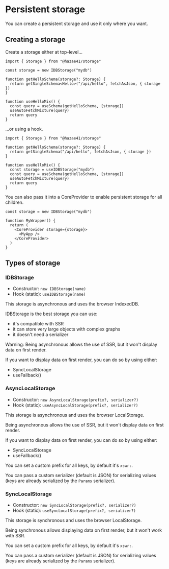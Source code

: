 # Persistent storage

You can create a persistent storage and use it only where you want.

## Creating a storage

Create a storage either at top-level...

```tsx
import { Storage } from "@hazae41/storage"

const storage = new IDBStorage("mydb")

function getHelloSchema(storage?: Storage) {
  return getSingleSchema<Hello>("/api/hello", fetchAsJson, { storage })
}

function useHelloMix() {
  const query = useSchema(getHelloSchema, [storage])
  useAutoFetchMixture(query)
  return query
}
```

...or using a hook.

```tsx
import { Storage } from "@hazae41/storage"

function getHelloSchema(storage?: Storage) {
  return getSingleSchema("/api/hello", fetchAsJson, { storage })
}

function useHelloMix() {
  const storage = useIDBStorage("mydb")
  const query = useSchema(getHelloSchema, [storage])
  useAutoFetchMixture(query)
  return query
}
```

You can also pass it into a CoreProvider to enable persistent storage for all children.

```tsx
const storage = new IDBStorage("mydb")

function MyWrapper() {
  return (
    <CoreProvider storage={storage}>
      <MyApp />
    </CoreProvider>
  )
}
```

## Types of storage

### IDBStorage

- Constructor: `new IDBStorage(name)`
- Hook (static): `useIDBStorage(name)`

This storage is asynchronous and uses the browser IndexedDB.

IDBStorage is the best storage you can use:
- it's compatible with SSR
- it can store very large objects with complex graphs
- it doesn't need a serializer

Warning: Being asynchronous allows the use of SSR, but it won't display data on first render.

If you want to display data on first render, you can do so by using either:
- SyncLocalStorage
- useFallback()

### AsyncLocalStorage

- Constructor: `new AsyncLocalStorage(prefix?, serializer?)`
- Hook (static): `useAsyncLocalStorage(prefix?, serializer?)`

This storage is asynchronous and uses the browser LocalStorage.

Being asynchronous allows the use of SSR, but it won't display data on first render.

If you want to display data on first render, you can do so by using either:
- SyncLocalStorage
- useFallback()

You can set a custom prefix for all keys, by default it's `xswr:`.

You can pass a custom serializer (default is JSON) for serializing values (keys are already serialized by the `Params` serializer).

### SyncLocalStorage

- Constructor: `new SyncLocalStorage(prefix?, serializer?)`
- Hook (static): `useSyncLocalStorage(prefix?, serializer?)`

This storage is synchronous and uses the browser LocalStorage.

Being synchronous allows displaying data on first render, but it won't work with SSR.

You can set a custom prefix for all keys, by default it's `xswr:`.

You can pass a custom serializer (default is JSON) for serializing values (keys are already serialized by the `Params` serializer).